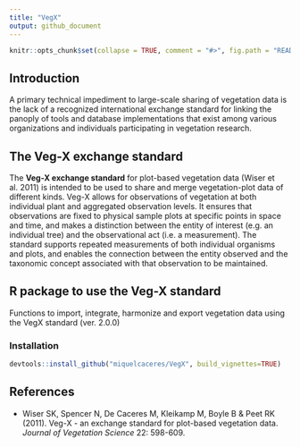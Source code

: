 ```yaml
---
title: "VegX"
output: github_document
---
```


```r

knitr::opts_chunk$set(collapse = TRUE, comment = "#>", fig.path = "README-")
```

## Introduction

A primary technical impediment to large-scale sharing of vegetation data is the lack of a recognized international exchange standard for linking the panoply of tools and database implementations that exist among various organizations and individuals participating in vegetation research. 

## The Veg-X exchange standard

The **Veg-X exchange standard** for plot-based vegetation data (Wiser et al. 2011) is intended to be used to share and merge vegetation-plot data of different kinds. Veg-X allows for observations of vegetation at both individual plant and aggregated observation levels. It ensures that observations are fixed to physical sample plots at specific points in space and time, and makes a distinction between the entity of interest (e.g. an individual tree) and the observational act (i.e. a measurement). The standard supports repeated measurements of both individual organisms and plots, and enables the connection between the entity observed and the taxonomic concept associated with that observation to be maintained.


## R package to use the Veg-X standard

Functions to import, integrate, harmonize and export vegetation data using the VegX standard (ver. 2.0.0)

### Installation

```r
devtools::install_github("miquelcaceres/VegX", build_vignettes=TRUE)
```


## References

+ Wiser SK, Spencer N, De Caceres M, Kleikamp M, Boyle B & Peet RK (2011). Veg-X - an exchange standard for plot-based vegetation data. *Journal of Vegetation Science* 22: 598-609.

